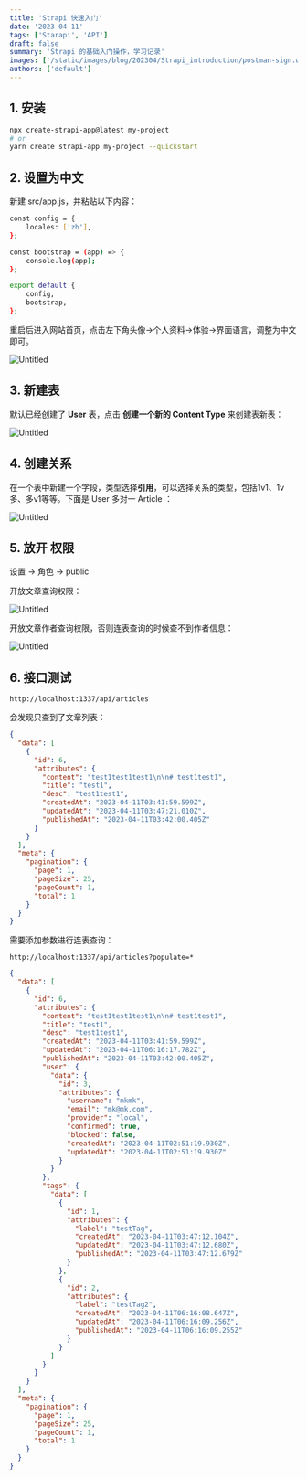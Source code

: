 ```yaml
---
title: 'Strapi 快速入门'
date: '2023-04-11'
tags: ['Starapi', 'API']
draft: false
summary: 'Strapi 的基础入门操作，学习记录'
images: ['/static/images/blog/202304/Strapi_introduction/postman-sign.webp']
authors: ['default']
---
```


## 1. 安装

```bash
npx create-strapi-app@latest my-project
# or
yarn create strapi-app my-project --quickstart
```

## 2. 设置为中文

新建 src/app.js，并粘贴以下内容：

```bash
const config = {
    locales: ['zh'],
};

const bootstrap = (app) => {
    console.log(app);
};

export default {
    config,
    bootstrap,
};
```

重启后进入网站首页，点击左下角头像→个人资料→体验→界面语言，调整为中文即可。

![Untitled](/static/images/blog/202304/Strapi_introduction/Untitled.webp)

## 3. 新建表

默认已经创建了 **User** 表，点击 **创建一个新的 Content Type** 来创建表新表：

![Untitled](/static/images/blog/202304/Strapi_introduction/Untitled%201.webp)

## 4. 创建关系

在一个表中新建一个字段，类型选择**引用**，可以选择关系的类型，包括1v1、1v多、多v1等等。下面是 User 多对一 Article ：

![Untitled](/static/images/blog/202304/Strapi_introduction/Untitled%202.webp)

## 5. 放开 权限

设置 → 角色 → public

开放文章查询权限：

![Untitled](/static/images/blog/202304/Strapi_introduction/Untitled%203.webp)

开放文章作者查询权限，否则连表查询的时候查不到作者信息：

![Untitled](/static/images/blog/202304/Strapi_introduction/Untitled%204.webp)

## 6. 接口测试

```
http://localhost:1337/api/articles
```

会发现只查到了文章列表：

```json
{
  "data": [
    {
      "id": 6,
      "attributes": {
        "content": "test1test1test1\n\n# test1test1",
        "title": "test1",
        "desc": "test1test1",
        "createdAt": "2023-04-11T03:41:59.599Z",
        "updatedAt": "2023-04-11T03:47:21.010Z",
        "publishedAt": "2023-04-11T03:42:00.405Z"
      }
    }
  ],
  "meta": {
    "pagination": {
      "page": 1,
      "pageSize": 25,
      "pageCount": 1,
      "total": 1
    }
  }
}
```

需要添加参数进行连表查询：

```
http://localhost:1337/api/articles?populate=*
```

```json
{
  "data": [
    {
      "id": 6,
      "attributes": {
        "content": "test1test1test1\n\n# test1test1",
        "title": "test1",
        "desc": "test1test1",
        "createdAt": "2023-04-11T03:41:59.599Z",
        "updatedAt": "2023-04-11T06:16:17.782Z",
        "publishedAt": "2023-04-11T03:42:00.405Z",
        "user": {
          "data": {
            "id": 3,
            "attributes": {
              "username": "mkmk",
              "email": "mk@mk.com",
              "provider": "local",
              "confirmed": true,
              "blocked": false,
              "createdAt": "2023-04-11T02:51:19.930Z",
              "updatedAt": "2023-04-11T02:51:19.930Z"
            }
          }
        },
        "tags": {
          "data": [
            {
              "id": 1,
              "attributes": {
                "label": "testTag",
                "createdAt": "2023-04-11T03:47:12.104Z",
                "updatedAt": "2023-04-11T03:47:12.680Z",
                "publishedAt": "2023-04-11T03:47:12.679Z"
              }
            },
            {
              "id": 2,
              "attributes": {
                "label": "testTag2",
                "createdAt": "2023-04-11T06:16:08.647Z",
                "updatedAt": "2023-04-11T06:16:09.256Z",
                "publishedAt": "2023-04-11T06:16:09.255Z"
              }
            }
          ]
        }
      }
    }
  ],
  "meta": {
    "pagination": {
      "page": 1,
      "pageSize": 25,
      "pageCount": 1,
      "total": 1
    }
  }
}
```
